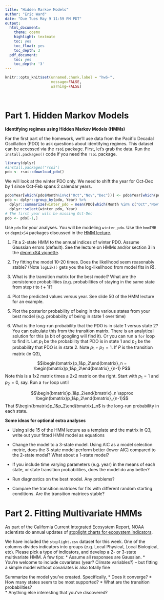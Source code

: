 ```yaml
---
title: "Hidden Markov Models"
author: "Eric Ward"
date: "Due Tues May 9 11:59 PM PDT"
output:
  html_document:
    theme: cosmo
    highlight: textmate
    toc: yes
    toc_float: yes
    toc_depth: 3
  pdf_document:
    toc: yes
    toc_depth: '3'
---
```


```r
knitr::opts_knit$set(unnamed.chunk.label = "hw6-",
                     message=FALSE,
                     warning=FALSE)
```

<br>

# Part 1. Hidden Markov Models {#sec-hmm}

**Identifying regimes using Hidden Markov Models (HMMs)**

For the first part of the homework, we'll use data from the Pacific Decadal Oscillation (PDO) to ask questions about identifying regimes. This dataset can be accessed via the `rsoi` package. First, let's grab the data. Run the `install.packages()` code if you need the `rsoi` package.

```r
library(dplyr)
#install.packages("rsoi")
pdo <- rsoi::download_pdo()
```

We will look at the winter PDO only. We need to shift the year for Oct-Dec by 1 since Oct-Feb spans 2 calendar years.  

```r
pdo$Year[which(pdo$Month%in%c("Oct","Nov","Dec"))] <- pdo$Year[which(pdo$Month%in%c("Oct","Nov","Dec"))] + 1
pdo <- dplyr::group_by(pdo, Year) %>%
  dplyr::summarize(winter_pdo = mean(PDO[which(Month %in% c("Oct","Nov","Dec","Jan","Feb"))])) %>% 
  dplyr::select(winter_pdo, Year)
# The first year will be missing Oct-Dec
pdo <- pdo[-1,]
```

Use `pdo` for your analyses. You will be modeling `winter_pdo`. Use the `hmmTMB` or `depmixS4` packages discussed in the [HMM lecture](https://atsa-es.github.io/atsa/Lectures/Week%205/lec_10_hmm.html#1).


1. Fit a 2-state HMM to the annual indices of winter PDO. Assume Gaussian errors (default). See the lecture on HMMs and/or section 3 in the [depmixS4 vignette](https://cran.r-project.org/web/packages/depmixS4/vignettes/depmixS4.pdf). 
    
2. Try fitting the model 10-20 times. Does the likelihood seem reasonably stable? (Note `logLik()` gets you the log-likelihood from model fits in R).
    
3. What is the transition matrix for the best model? What are the persistence probabilities (e.g. probabilities of staying in the same state from step $t$ to $t+1$)?

4. Plot the predicted values versus year. See slide 50 of the HMM lecture for an example.

5. Plot the posterior probability of being in the various states from your best model (e.g. probability of being in state 1 over time)   

6. What is the long-run probability that the PDO is in state 1 versus state 2? You can calculate this from the transition matrix. There is an analytical solution for this (a bit of googling will find it). Or you can run a `for` loop to find it. Let $p_1$ be the probability that PDO is in state 1 and $p_2$ be the probability that PDO is in state 2. Note $p_1 + p_2 = 1$. If $P$ is the transition matrix (in Q3),

$$\begin{bmatrix}p_1&p_2\end{bmatrix}_n = \begin{bmatrix}p_1&p_2\end{bmatrix}_{n-1} P$$
Note this is a 1x2 matrix times a 2x2 matrix on the right. Start with $p_1=1$ and $p_2=0$, say. Run a `for` loop until 

$$\begin{bmatrix}p_1&p_2\end{bmatrix}_n \approx \begin{bmatrix}p_1&p_2\end{bmatrix}_{n-1}$$
That $\begin{bmatrix}p_1&p_2\end{bmatrix}_n$ is the long-run probability in each state.

**Some ideas for optional extra analyses**

* Using slide 15 of the HMM lecture as a template and the matrix in Q3, write out your fitted HMM model as equations 

* Change the model to a 3-state model. Using AIC as a model selection metric, does the 3-state model perform better (lower AIC) compared to the 2-state model? What about a 1-state model?

* If you include time varying parameters (e.g. year) in the means of each state, or state transition probabilities, does the model do any better?
 
* Run diagnostics on the best model. Any problems?

* Compare the transition matrices for fits with different random starting conditions. Are the transition matrices stable?

# Part 2. Fitting Multivariate HMMs

As part of the California Current Integrated Ecosystem Report, NOAA scientists do annual updates of [stoplight charts for ecosystem indicators](https://www.fisheries.noaa.gov/west-coast/science-data/ocean-conditions-indicators-trends).  

We have included the `stoplight.csv` dataset for this week. One of the columns divides indicators into groups (e.g. Local Physical, Local Biological, etc). Please pick a type of indicators, and develop a 2- or 3-state multivariate HMM. A few tips:
* Assume all responses are Gaussian. 
* You're welcome to include covariates (year? Climate variables?) -- but fitting a simple model without covariates is also totally fine

Summarize the model you've created. Specifically, 
* Does it converge?
* How many states seem to be most supported?
* What are the transition probabilities?  
* Anything else interesting that you've discovered?  

